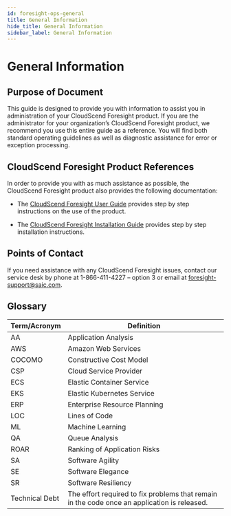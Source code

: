 ```yaml
---
id: foresight-ops-general
title: General Information
hide_title: General Information
sidebar_label: General Information
---
```


# General Information

## Purpose of Document

This guide is designed to provide you with information to assist you in administration of your CloudScend Foresight product. If you are the administrator for your organization’s CloudScend Foresight product, we recommend you use this entire guide as a reference. You will find both standard operating guidelines as well as diagnostic assistance for error or exception processing.

## CloudScend Foresight Product References

In order to provide you with as much assistance as possible, the CloudScend Foresight product also provides the following documentation:

- The [CloudScend Foresight User Guide](foresight-cloud-app-mod-overview.mdx) provides step by step instructions on the use of the product.

- The [CloudScend Foresight Installation Guide](foresight-install-intro.mdx) provides step by step installation instructions.

## Points of Contact

If you need assistance with any CloudScend Foresight issues, contact our service desk by phone at 1-866-411-4227 – option 3 or email at foresight-support@saic.com.

## Glossary

| Term/Acronym   | Definition                                                                                   |
| -------------- | -------------------------------------------------------------------------------------------- |
| AA             | Application Analysis                                                                         |
| AWS            | Amazon Web Services                                                                          |
| COCOMO         | Constructive Cost Model                                                                      |
| CSP            | Cloud Service Provider                                                                       |
| ECS            | Elastic Container Service                                                                    |
| EKS            | Elastic Kubernetes Service                                                                   |
| ERP            | Enterprise Resource Planning                                                                 |
| LOC            | Lines of Code                                                                                |
| ML             | Machine Learning                                                                             |
| QA             | Queue Analysis                                                                               |
| ROAR           | Ranking of Application Risks                                                                 |
| SA             | Software Agility                                                                             |
| SE             | Software Elegance                                                                            |
| SR             | Software Resiliency                                                                          |
| Technical Debt | The effort required to fix problems that remain in the code once an application is released. |
